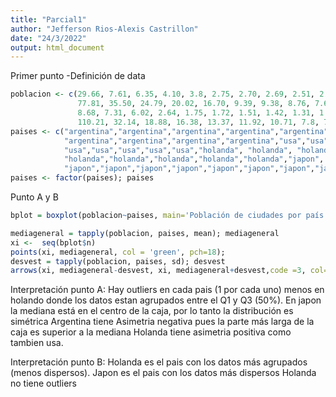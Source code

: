 ```yaml
---
title: "Parcial1"
author: "Jefferson Rios-Alexis Castrillon"
date: "24/3/2022"
output: html_document
---
```


Primer punto
-Definición de data
```r
poblacion <- c(29.66, 7.61, 6.35, 4.10, 3.8, 2.75, 2.70, 2.69, 2.51, 2.44,
               77.81, 35.50, 24.79, 20.02, 16.70, 9.39, 9.38, 8.76, 7.63, 7.5,
               8.68, 7.31, 6.02, 2.64, 1.75, 1.72, 1.51, 1.42, 1.31, 1.29,
               110.21, 32.14, 18.88, 16.38, 13.37, 11.92, 10.71, 7.8, 7.7, 7);
paises <- c("argentina","argentina","argentina","argentina","argentina","argentina",
            "argentina","argentina","argentina","argentina","usa","usa","usa","usa","usa",
            "usa","usa","usa","usa","usa","holanda", "holanda", "holanda","holanda","holanda",
            "holanda","holanda","holanda","holanda","holanda","japon", "japon",
            "japon","japon","japon","japon","japon","japon","japon","japon");
paises <- factor(paises); paises
```
Punto A y B
```r
bplot = boxplot(poblacion~paises, main='Población de ciudades por país en el año 1967');

mediageneral = tapply(poblacion, paises, mean); mediageneral
xi <-  seq(bplot$n)
points(xi, mediageneral, col = 'green', pch=18);
desvest = tapply(poblacion, paises, sd); desvest
arrows(xi, mediageneral-desvest, xi, mediageneral+desvest,code =3, col='red', angle = 75, length = .1)
```

Interpretación punto A: 
Hay outliers en cada pais (1 por cada uno) menos en holando donde los datos
estan agrupados entre el Q1 y Q3 (50%).
En japon la mediana está en el centro de la caja, por lo tanto la distribución es simétrica
Argentina tiene Asimetria negativa pues la parte más larga de la caja es superior a la mediana
Holanda tiene asimetria positiva como tambien usa.


Interpretación punto B: 
Holanda es el pais con los datos más agrupados (menos dispersos).
Japon es el pais con los datos más dispersos
Holanda no tiene outliers

